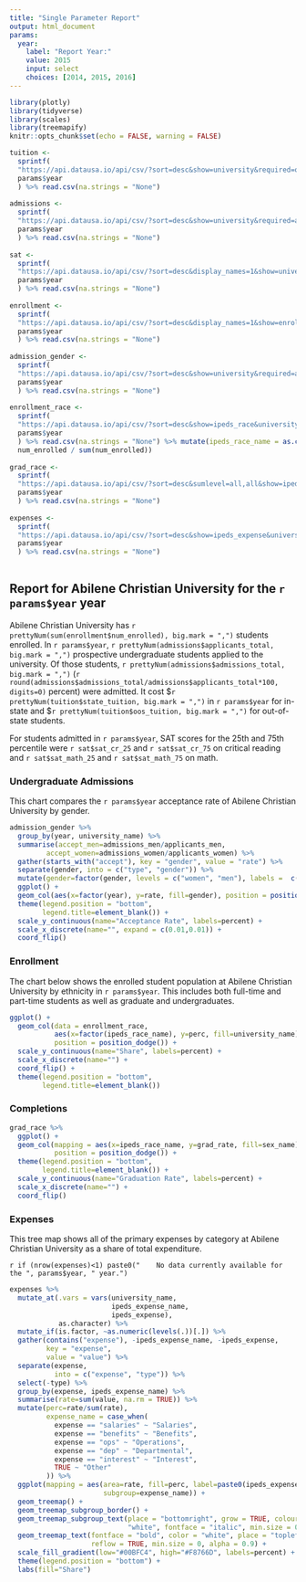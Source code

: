 ```yaml
---
title: "Single Parameter Report"
output: html_document
params:
  year:
    label: "Report Year:"
    value: 2015
    input: select
    choices: [2014, 2015, 2016]
---
```


```r
library(plotly)
library(tidyverse)
library(scales)
library(treemapify)
knitr::opts_chunk$set(echo = FALSE, warning = FALSE)

tuition <-
  sprintf(
  "https://api.datausa.io/api/csv/?sort=desc&show=university&required=oos_tuition,state_tuition&sumlevel=2&year=%s&university=222178",
  params$year
  ) %>% read.csv(na.strings = "None")
  
admissions <-
  sprintf(
  "https://api.datausa.io/api/csv/?sort=desc&show=university&required=applicants_total,admissions_total&sumlevel=2&year=%s&university=222178",
  params$year
  ) %>% read.csv(na.strings = "None")
  
sat <-
  sprintf(
  "https://api.datausa.io/api/csv/?sort=desc&display_names=1&show=university&required=sat_math_25,sat_math_75,sat_cr_25,sat_cr_75,sat_writing_25,sat_writing_75&sumlevel=2&year=%s&university=222178",
  params$year
  ) %>% read.csv(na.strings = "None")
  
enrollment <-
  sprintf(
  "https://api.datausa.io/api/csv/?sort=desc&display_names=1&show=enrollment_status&university=222178&required=enrollment_status,num_enrolled&sumlevel=all&year=%s",
  params$year
  ) %>% read.csv(na.strings = "None")
  
admission_gender <-
  sprintf(
  "https://api.datausa.io/api/csv/?sort=desc&show=university&required=applicants_men,applicants_women,admissions_men,admissions_women&sumlevel=2&year=%s&university=222178",
  params$year
  ) %>% read.csv(na.strings = "None")
  
enrollment_race <-
  sprintf(
  "https://api.datausa.io/api/csv/?sort=desc&show=ipeds_race&university=222178,MAS&required=num_enrolled&sumlevel=all&year=%s",
  params$year
  ) %>% read.csv(na.strings = "None") %>% mutate(ipeds_race_name = as.character(ipeds_race_name)) %>% arrange(num_enrolled) %>% group_by(university_name) %>% mutate(perc =
  num_enrolled / sum(num_enrolled))
  
grad_race <-
  sprintf(
  "https://api.datausa.io/api/csv/?sort=desc&sumlevel=all,all&show=ipeds_race,sex&year=%s&university=222178&required=grad_rate,num_finishers",
  params$year
  ) %>% read.csv(na.strings = "None")
  
expenses <-
  sprintf(
  "https://api.datausa.io/api/csv/?sort=desc&show=ipeds_expense&university=222178&required=benefits_expense,dep_expense,interest_expense,ops_expense,other_expense,salaries_expense&sumlevel=all&year=%s&university=222178",
  params$year
  ) %>% read.csv(na.strings = "None")
  
```

## Report for Abilene Christian University for the `r params$year` year

Abilene Christian University has `r prettyNum(sum(enrollment$num_enrolled), big.mark = ",")` students enrolled. In `r params$year`, `r prettyNum(admissions$applicants_total, big.mark = ",")` prospective undergraduate students applied to the university. Of those students, `r prettyNum(admissions$admissions_total, big.mark = ",")` (`r round(admissions$admissions_total/admissions$applicants_total*100, digits=0)` percent) were admitted. It cost \$`r prettyNum(tuition$state_tuition, big.mark = ",")` in `r params$year` for in-state and \$`r prettyNum(tuition$oos_tuition, big.mark = ",")` for out-of-state students.

For students admitted in `r params$year`, SAT scores for the 25th and 75th percentile were `r sat$sat_cr_25` and `r sat$sat_cr_75` on critical reading and `r sat$sat_math_25` and `r sat$sat_math_75` on math.

### Undergraduate Admissions

This chart compares the `r params$year` acceptance rate of Abilene Christian University by gender.

```r
admission_gender %>% 
  group_by(year, university_name) %>% 
  summarise(accept_men=admissions_men/applicants_men,
         accept_women=admissions_women/applicants_women) %>% 
  gather(starts_with("accept"), key = "gender", value = "rate") %>% 
  separate(gender, into = c("type", "gender")) %>% 
  mutate(gender=factor(gender, levels = c("women", "men"), labels =  c("Female", "Male"))) %>% 
  ggplot() +
  geom_col(aes(x=factor(year), y=rate, fill=gender), position = position_dodge()) +
  theme(legend.position = "bottom",
        legend.title=element_blank()) +
  scale_y_continuous(name="Acceptance Rate", labels=percent) +
  scale_x_discrete(name="", expand = c(0.01,0.01)) +
  coord_flip() 
```

### Enrollment

The chart below shows the enrolled student population at Abilene Christian University by ethnicity in `r params$year`. This includes both full-time and part-time students as well as graduate and undergraduates.

```r
ggplot() +
  geom_col(data = enrollment_race, 
           aes(x=factor(ipeds_race_name), y=perc, fill=university_name), 
           position = position_dodge()) +
  scale_y_continuous(name="Share", labels=percent) +
  scale_x_discrete(name="") +
  coord_flip() +
  theme(legend.position = "bottom",
        legend.title=element_blank())
```

### Completions

```r
grad_race %>% 
  ggplot() + 
  geom_col(mapping = aes(x=ipeds_race_name, y=grad_rate, fill=sex_name), 
           position = position_dodge()) +
  theme(legend.position = "bottom",
        legend.title=element_blank()) +
  scale_y_continuous(name="Graduation Rate", labels=percent) +
  scale_x_discrete(name="") +
  coord_flip()
```


### Expenses

This tree map shows all of the primary expenses by category at Abilene Christian University as a share of total expenditure.

`r if (nrow(expenses)<1) paste0("    No data currently available for the ", params$year, " year.") `

```r
expenses %>% 
  mutate_at(.vars = vars(university_name,
                         ipeds_expense_name,
                         ipeds_expense),
            as.character) %>% 
  mutate_if(is.factor, ~as.numeric(levels(.))[.]) %>% 
  gather(contains("expense"), -ipeds_expense_name, -ipeds_expense, 
         key = "expense", 
         value = "value") %>% 
  separate(expense, 
           into = c("expense", "type")) %>% 
  select(-type) %>% 
  group_by(expense, ipeds_expense_name) %>% 
  summarise(rate=sum(value, na.rm = TRUE)) %>% 
  mutate(perc=rate/sum(rate),
         expense_name = case_when(
           expense == "salaries" ~ "Salaries",
           expense == "benefits" ~ "Benefits",
           expense == "ops" ~ "Operations",
           expense == "dep" ~ "Departmental",
           expense == "interest" ~ "Interest",
           TRUE ~ "Other"
         )) %>% 
  ggplot(mapping = aes(area=rate, fill=perc, label=paste0(ipeds_expense_name, "\n", round(perc*100, 1),"%"),
                       subgroup=expense_name)) +
  geom_treemap() +
  geom_treemap_subgroup_border() +
  geom_treemap_subgroup_text(place = "bottomright", grow = TRUE, colour =
                             "white", fontface = "italic", min.size = 0) +
  geom_treemap_text(fontface = "bold", color = "white", place = "topleft", 
                    reflow = TRUE, min.size = 0, alpha = 0.9) +
  scale_fill_gradient(low="#00BFC4", high="#F8766D", labels=percent) +
  theme(legend.position = "bottom") +
  labs(fill="Share")
```